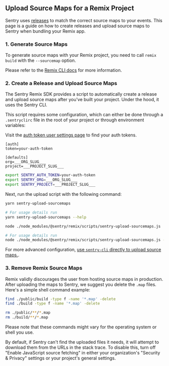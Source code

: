 ## Upload Source Maps for a Remix Project

Sentry uses [releases](/product/releases/) to match the correct source maps to your events.
This page is a guide on how to create releases and upload source maps to Sentry when bundling your Remix app.

### 1. Generate Source Maps

To generate source maps with your Remix project, you need to call `remix build` with the `--sourcemap` option.

Please refer to the [Remix CLI docs](https://remix.run/docs/en/v1/other-api/dev#remix-cli) for more information.

### 2. Create a Release and Upload Source Maps

The Sentry Remix SDK provides a script to automatically create a release and upload source maps after you've built your project.
Under the hood, it uses the Sentry CLI.

This script requires some configuration, which can either be done through a `.sentryclirc` file in the root of your project or through environment variables:

<Note>

Visit the [auth token user settings page](https://sentry.io/settings/account/api/auth-tokens/) to find your auth tokens.

</Note>

```ìni {filename:.sentryclirc}
[auth]
token=your-auth-token

[defaults]
org=___ORG_SLUG___
project=___PROJECT_SLUG___
```

```bash
export SENTRY_AUTH_TOKEN=your-auth-token
export SENTRY_ORG=___ORG_SLUG___
export SENTRY_PROJECT=___PROJECT_SLUG___
```

Next, run the upload script with the following command:

```bash {tabTitle:Yarn}
yarn sentry-upload-sourcemaps

# For usage details run
yarn sentry-upload-sourcemaps --help
```

```bash {tabTitle:npm}
node ./node_modules/@sentry/remix/scripts/sentry-upload-sourcemaps.js

# For usage details run
node ./node_modules/@sentry/remix/scripts/sentry-upload-sourcemaps.js --help
```

<Note>

For more advanced configuration, [use `sentry-cli` directly to upload source maps.](https://github.com/getsentry/sentry-cli).

</Note>

### 3. Remove Remix Source Maps

Remix validly discourages the user from hosting source maps in production. After uploading the maps to Sentry, we suggest you delete the `.map` files. Here's a simple shell command example:

```bash {tabTitle:Bash}
find ./public/build -type f -name '*.map' -delete
find ./build -type f -name '*.map' -delete
```

```bash {tabTitle:Zsh}
rm ./public/**/*.map
rm ./build/**/*.map
```

Please note that these commands might vary for the operating system or shell you use.

<Note>

By default, if Sentry can't find the uploaded files it needs, it will attempt to download them from the URLs in the stack trace. To disable this, turn off "Enable JavaScript source fetching" in either your organization's "Security & Privacy" settings or your project's general settings.

</Note>
